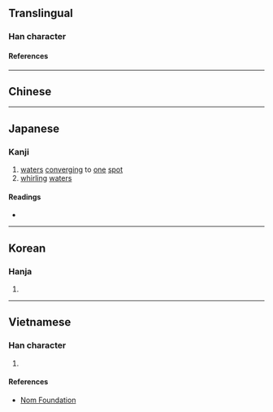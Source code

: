 {{also|匯}}
{{character info/new}}
==Translingual==

===Han character===
{{Han char|rn=85|rad=水|as=10|sn=13|four=|canj=ESOG|ids=⿰氵龨}}

====References====
{{Han ref|kx=0643.241|dkj=18062|dj=1050.200|hdz=31697.010|uh=6ED9}}

----

==Chinese==
{{zh-see|匯|v}}

----

==Japanese==

===Kanji===
{{ja-kanji|grade=|rs=水10}}

# [[waters]] [[converging]] to [[one]] [[spot]]
# [[whirling]] [[waters]]

====Readings====
* {{ja-readings
|on=かい, わい
|kun=めぐ-る}}

----

==Korean==

===Hanja===
{{ko-hanja|hangeul=회|eumhun=|rv=hoe|mr=hoe|y=hoy}}

# {{rfdef|ko|sort=水10}}

----

==Vietnamese==

===Han character===
{{vi-hantu|[[hối]], [[vị]]|rs=水10}}

# {{rfdef|vi|sort=水10}}

====References====
* [http://nomfoundation.org/common/nom_details.php?codepoint=6ed9 Nom Foundation]